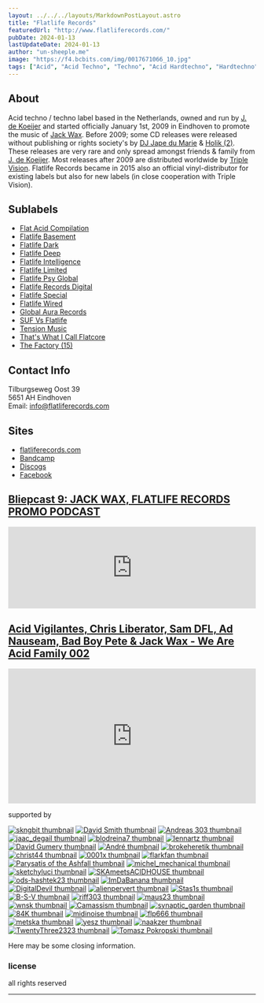 ```yaml
---
layout: ../../../layouts/MarkdownPostLayout.astro
title: "Flatlife Records"
featuredUrl: "http://www.flatliferecords.com/"
pubDate: 2024-01-13
lastUpdateDate: 2024-01-13
author: "un-sheeple.me"
image: "https://f4.bcbits.com/img/0017671066_10.jpg"
tags: ["Acid", "Acid Techno", "Techno", "Acid Hardtechno", "Hardtechno",  "AcidCore", "Acid House", "Acid Electro", "Acid Trance", "Jungle", "Rave"]
---
```


  <section>
    <h2>About</h2>
    <p>Acid techno / techno label based in the Netherlands, owned and run by <a href="https://www.discogs.com/artist/1322665-J-de-Koeijer">J. de Koeijer</a> and started officially January 1st, 2009 in Eindhoven to promote the music of <a href="https://www.discogs.com/artist/1322663-Jack-Wax">Jack Wax</a>. Before 2009; some CD releases were released without publishing or rights society's by <a href="https://www.discogs.com/artist/121352-DJ-Jape-du-Marie">DJ Jape du Marie</a> & <a href="https://www.discogs.com/artist/7653679-Holik-2">Holik (2)</a>. These releases are very rare and only spread amongst friends & family from <a href="https://www.discogs.com/artist/1322665-J-de-Koeijer">J. de Koeijer</a>. Most releases after 2009 are distributed worldwide by <a href="https://www.discogs.com/label/273199-Triple-Vision">Triple Vision</a>. Flatlife Records became in 2015 also an official vinyl-distributor for existing labels but also for new labels (in close cooperation with Triple Vision).</p>
  </section>

  <section>
    <h2>Sublabels</h2>
    <ul>
      <li><a href="https://www.discogs.com/label/1597402-Flat-Acid-Compilation">Flat Acid Compilation</a></li>
      <li><a href="https://www.discogs.com/label/452315-Flatlife-Basement">Flatlife Basement</a></li>
      <li><a href="https://www.discogs.com/label/417751-Flatlife-Dark">Flatlife Dark</a></li>
      <li><a href="https://www.discogs.com/label/469405-Flatlife-Deep">Flatlife Deep</a></li>
      <li><a href="https://www.discogs.com/label/538418-Flatlife-Intelligence">Flatlife Intelligence</a></li>
      <li><a href="https://www.discogs.com/label/1311178-Flatlife-Limited">Flatlife Limited</a></li>
      <li><a href="https://www.discogs.com/label/260237-Flatlife-Psy-Global">Flatlife Psy Global</a></li>
      <li><a href="https://www.discogs.com/label/205856-Flatlife-Records-Digital">Flatlife Records Digital</a></li>
      <li><a href="https://www.discogs.com/label/1922680-Flatlife-Special">Flatlife Special</a></li>
      <li><a href="https://www.discogs.com/label/193966-Flatlife-Wired">Flatlife Wired</a></li>
      <li><a href="https://www.discogs.com/label/687424-Global-Aura-Records">Global Aura Records</a></li>
      <li><a href="https://www.discogs.com/label/2437465-SUF-Vs-Flatlife">SUF Vs Flatlife</a></li>
      <li><a href="https://www.discogs.com/label/1773147-Tension-Music">Tension Music</a></li>
      <li><a href="https://www.discogs.com/label/1658217-Thats-What-I-Call-Flatcore">That's What I Call Flatcore</a></li>
      <li><a href="https://www.discogs.com/label/2267314-The-Factory-15">The Factory (15)</a></li>
    </ul>
  </section>

  <section>
    <h2>Contact Info</h2>
    <p>Tilburgseweg Oost 39<br /> 5651 AH Eindhoven<br /> Email: <a href="mailto:info@flatliferecords.com">info@flatliferecords.com</a></p>
  </section>

  <section>
    <h2>Sites</h2>
    <ul>
      <li><a href="http://www.flatliferecords.com/">flatliferecords.com</a></li>
      <li><a href="https://flatliferecords.bandcamp.com/">Bandcamp</a></li>
      <li><a href="https://www.discogs.com/seller/flatliferecords/profile">Discogs</a></li>
      <li><a href="https://www.facebook.com/flatliferecords">Facebook</a></li>
    </ul>
  </section>

## <a href="https://soundcloud.com/bliepcast-9-jack-wax-nl/bliepcast-9-jack-wax-flatlife?in=jackwax/sets/jack-wax-dj-sets" target="_blank">Bliepcast 9: JACK WAX, FLATLIFE RECORDS PROMO PODCAST</a>

<iframe width="100%" height="166" scrolling="no" frameborder="no" allow="autoplay" src="https://w.soundcloud.com/player/?url=https%3A//api.soundcloud.com/tracks/45301070&color=%232b2b30&auto_play=false&hide_related=false&show_comments=true&show_user=true&show_reposts=false&show_teaser=true"></iframe>


## <a href="https://flatliferecords.bandcamp.com/album/we-are-acid-family-002-acid-techno" target="_blank">Acid Vigilantes, Chris Liberator, Sam DFL, Ad Nauseam, Bad Boy Pete & Jack Wax - We Are Acid Family 002</a>

<ReleaseInformation
  releaseDate="July 29, 2023"
  label="SUF Vs Flatlife"
  catalogNumber="WAAF 002"
  series="We Are Acid Family - Part 002"
  country="Malden, Netherlands"
  genre="Acid Techno, Acid Hardtechno"
  imgUrl="https://f4.bcbits.com/img/a2133965984_10.jpg"
  imgAlt="Acid Vigilantes, Chris Liberator, Sam DFL, Ad Nauseam, Bad Boy Pete & Jack Wax - We Are Acid Family 002 Vinyl"
  />

<iframe class="bandcamp-player" style="border: 0; width: 100%; height: 274px;" src="https://bandcamp.com/EmbeddedPlayer/album=806626394/size=large/bgcol=333333/linkcol=e99708/artwork=none/transparent=true/" seamless><a href="https://flatliferecords.bandcamp.com/album/we-are-acid-family-002-acid-techno">We Are Acid Family 002 (Acid Techno) by Acid Vigilantes / Chris Liberator &amp; Sam DFL / Ad Nauseam / Bad Boy Pete &amp; Jack Wax</a></iframe>

supported by

[![skngbit thumbnail](https://f4.bcbits.com/img/0033415205_42.jpg)](https://bandcamp.com/skngbit?from=fanthanks) [![David Smith thumbnail](https://f4.bcbits.com/img/0031786698_42.jpg)](https://bandcamp.com/davegbsmith?from=fanthanks) [![Andreas 303 thumbnail](https://f4.bcbits.com/img/0019757406_42.jpg)](https://bandcamp.com/teknival1987?from=fanthanks) [![jaac_degail thumbnail](https://f4.bcbits.com/img/0029173745_42.jpg)](https://bandcamp.com/jaac_degail?from=fanthanks) [![blodreina7 thumbnail](https://f4.bcbits.com/img/0028790151_42.jpg)](https://bandcamp.com/blodreina7?from=fanthanks) [![lennartz thumbnail](https://f4.bcbits.com/img/0027003003_42.jpg)](https://bandcamp.com/lennartz?from=fanthanks) [![David Gumery  thumbnail](https://f4.bcbits.com/img/0032108956_42.jpg)](https://bandcamp.com/davidgumery?from=fanthanks) [![André  thumbnail](https://f4.bcbits.com/img/0019648263_42.jpg)](https://bandcamp.com/zoab71?from=fanthanks) [![brokeheretik thumbnail](https://f4.bcbits.com/img/0030260484_42.jpg)](https://bandcamp.com/brokeheretik?from=fanthanks) [![christ44 thumbnail](https://f4.bcbits.com/img/0033715560_42.jpg)](https://bandcamp.com/christ44?from=fanthanks) [![0001x thumbnail](https://f4.bcbits.com/img/0031000793_42.jpg)](https://bandcamp.com/0001x?from=fanthanks) [![flarkfan thumbnail](https://f4.bcbits.com/img/0026503517_42.jpg)](https://bandcamp.com/flarkfan?from=fanthanks) [![Parysatis of the Ashfall thumbnail](https://f4.bcbits.com/img/0030844206_42.jpg)](https://bandcamp.com/parysatis?from=fanthanks) [![michel_mechanical thumbnail](https://f4.bcbits.com/img/0023652199_42.jpg)](https://bandcamp.com/michel_mechanical?from=fanthanks) [![sketchyluci thumbnail](https://f4.bcbits.com/img/0031968135_42.jpg)](https://bandcamp.com/sketchyluci?from=fanthanks) [![SKAmeetsACIDHOUSE thumbnail](https://f4.bcbits.com/img/0022676079_42.jpg)](https://bandcamp.com/thekingofska?from=fanthanks) [![ods-hashtek23 thumbnail](https://f4.bcbits.com/img/0032914350_42.jpg)](https://bandcamp.com/ods-hashtek23?from=fanthanks) [![ImDaBanana thumbnail](https://f4.bcbits.com/img/0024557093_42.jpg)](https://bandcamp.com/imdabanana?from=fanthanks) [![DigitalDevil thumbnail](https://f4.bcbits.com/img/0025814937_42.jpg)](https://bandcamp.com/digitald3vil?from=fanthanks) [![alienpervert thumbnail](https://f4.bcbits.com/img/0032618746_42.jpg)](https://bandcamp.com/alienpervert?from=fanthanks) [![Stas1s thumbnail](https://f4.bcbits.com/img/0023155140_42.jpg)](https://bandcamp.com/stas1s?from=fanthanks) [![B-S-V thumbnail](https://f4.bcbits.com/img/0003762133_42.jpg)](https://bandcamp.com/b-s-v?from=fanthanks) [![riff303 thumbnail](https://f4.bcbits.com/img/0026347251_42.jpg)](https://bandcamp.com/riff303?from=fanthanks) [![maus23 thumbnail](https://f4.bcbits.com/img/0030493909_42.jpg)](https://bandcamp.com/maus23?from=fanthanks) [![wnsk thumbnail](https://f4.bcbits.com/img/0034726342_42.jpg)](https://bandcamp.com/wnsk?from=fanthanks) [![Camassism thumbnail](https://f4.bcbits.com/img/0031829235_42.jpg)](https://bandcamp.com/camass?from=fanthanks) [![synaptic_garden thumbnail](https://f4.bcbits.com/img/0011969156_42.jpg)](https://bandcamp.com/synaptic_garden?from=fanthanks) [![84K thumbnail](https://f4.bcbits.com/img/0015257256_42.jpg)](https://bandcamp.com/84k?from=fanthanks) [![midinoise thumbnail](https://f4.bcbits.com/img/0021156599_42.jpg)](https://bandcamp.com/midinoise?from=fanthanks) [![flp666 thumbnail](https://f4.bcbits.com/img/0025837797_42.jpg)](https://bandcamp.com/flp666?from=fanthanks) [![metska thumbnail](https://f4.bcbits.com/img/0026411070_42.jpg)](https://bandcamp.com/metska?from=fanthanks) [![yesz thumbnail](https://f4.bcbits.com/img/0033562873_42.jpg)](https://bandcamp.com/yesz?from=fanthanks) [![naakzer thumbnail](https://f4.bcbits.com/img/0023980511_42.jpg)](https://bandcamp.com/naakzer?from=fanthanks) [![TwentyThree2323 thumbnail](https://f4.bcbits.com/img/0015532677_42.jpg)](https://bandcamp.com/prefuse?from=fanthanks) [![Tomasz Pokropski thumbnail](https://f4.bcbits.com/img/0013309257_42.jpg)](https://bandcamp.com/dot77?from=fanthanks)

<div class="bandcamp-final-credits">
Here may be some closing information.

### license

all rights reserved
</div>

<hr />



